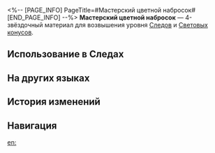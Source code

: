 <%-- [PAGE_INFO]
PageTitle=#Мастерский цветной набросок#
[END_PAGE_INFO] --%>
{{Предмет Инфобокс
|id          = 110203
|Изображение = Предмет Мастерский цветной набросок.png
|Тип         = Материал Следов
|Тип2        = Материал возвышения Светового конуса
|Инвентарь   = Материалы улучшения
|Редкость    = 4
|Эффект      = 
|Описание    = Раскрашенный рисунок Часика. Ожившая многоцветная грёза. Можно использовать для значительного повышения уровня Следов персонажей {{Цвет|Выделенный|Пути Эрудиции}}.
|Источник1   = [[Чашелист (багровый): Бутон Эрудиции (undefined)]]
|Источник2   = [[Универсальная машина для синтеза: Синтез материалов]]
|Источник3   = [[Универсальная машина для синтеза: Обмен материалов]]
}}
{{Описание|Пестрящий яркими цветами рисунок Часика. Здесь уже просматривается мультфильм, название которого стало нарицательным. История Часика вдохновила множество искателей грёз, а его фантастические приключения никого не оставили равнодушным.<br /><br />''«Меня зовут Часик, и я суперзвезда Грёзавиля Пенаконии!»''}}
'''Мастерский цветной набросок''' — 4-звёздочный материал для возвышения уровня [[Следы|Следов]] и [[Световые конусы|Световых конусов]].

==Использование в Следах==
{{Использование в следах}}

==На других языках==
{{На других языках
|en   = Exquisite Colored Draft
|zhs  = 精致色稿
|zht  = 精緻色稿
|ja   = 見事なカラー原画
|ko   = 정교한 컬러 원고
|es   = Borrador con colores bellos
|fr   = Dessin coloré exquis
|ru   = Мастерский цветной набросок
|th   = Exquisite Colored Draft
|vi   = Bản Phác Thảo Màu Tinh Tế
|de   = Fantastische Farbzeichnung
|id   = Exquisite Colored Draft
|pt   = Esboço Colorido Primoroso
}}

==История изменений==
{{История изменений|3.5}}

==Навигация==
{{Материалы улучшения Навбокс}}

[[en:]]